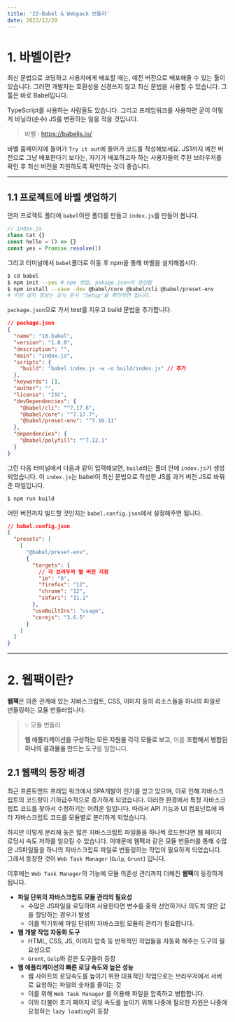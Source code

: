 ---
title: '22-Babel & Webpack 번들러'
date: 2022/12/20
---

# 1. 바벨이란?

최신 문법으로 코딩하고 사용자에게 배포할 때는, 예전 버전으로 배포해줄 수 있는 툴이 있습니다.
그러면 개발자는 호환성을 신경쓰지 않고 최신 문법을 사용할 수 있습니다. 그 툴은 바로 Babel입니다.

TypeScript를 사용하는 사람들도 있습니다.
그리고 프레임워크를 사용하면 굳이 이렇게 바닐라(순수) JS를 변환하는 일을 적을 것입니다.

> 바벨 : https://babeljs.io/

바벨 홈페이지에 들어가 `Try it out`에 들어가 코드를 작성해보세요.
JS1까지 예전 버전으로 그냥 배포한다기 보다는,
자기가 배포하고자 하는 사용자들의 주된 브라우저를 확인 후 최신 버전을 지원하도록 확인하는 것이 좋습니다.

---

## 1.1 프로젝트에 바벨 셋업하기

먼저 프로젝트 폴더에 `babel`이란 폴더를 만들고 `index.js`를 만들어 봅니다.

```javascript
// index.js
class Cat {}
const hello = () => {}
const yes = Promise.resolve(1)
```

그리고 터미널에서 `babel`폴더로 이동 후 npm을 통해 바벨을 설치해봅시다.

```bash
$ cd babel
$ npm init --yes # npm 셋업, pakage.json이 생성됨
$ npm install --save -dev @babel/core @babel/cli @babel/preset-env
# 이런 설치 정보는 공식 문서 'Setup'을 확인하면 됩니다.
```

`package.json`으로 가서 test를 지우고 build 문법을 추가합니다.

```json
// package.json
{
  "name": "18.babel",
  "version": "1.0.0",
  "description": "",
  "main": "index.js",
  "scripts": {
    "build": "babel index.js -w -o build/index.js" // 추가
  },
  "keywords": [],
  "author": "",
  "license": "ISC",
  "devDependencies": {
    "@babel/cli": "^7.17.6",
    "@babel/core": "^7.17.7",
    "@babel/preset-env": "^7.16.11"
  },
  "dependencies": {
    "@babel/polyfill": "^7.12.1"
  }
}
```

그런 다음 터미널에서 다음과 같이 입력해보면, `build`라는 폴더 안에 `index.js`가 생성되었습니다.
이 `index.js`는 babel이 최신 문법으로 작성한 JS를 과거 버전 JS로 바꿔준 파일입니다.

```bash
$ npm run build
```

어떤 버전까지 빌드할 것인지는 `babel.config.json`에서 설정해주면 됩니다.

```json
// babel.config.json
{
  "presets": [
    [
      "@babel/preset-env",
      {
        "targets": {
          // 각 브라우저 별 버전 지정
          "ie": "8",
          "firefox": "12",
          "chrome": "12",
          "safari": "11.1"
        },
        "useBuiltIns": "usage",
        "corejs": "3.6.5"
      }
    ]
  ]
}
```

---

# 2. 웹팩이란?

**웹팩**은 의존 관계에 있는 자바스크립트, CSS, 이미지 등의 리소스들을 하나의 파일로 번들링하는 모듈 번들러입니다.

> 💡 모듈 번들러
>
> **웹 애플리케이션을 구성하는 모든 자원을 각각 모듈로 보고**, 이를 **조합해서 병합된 하나의 결과물을 만드는 도구**를 말합니다.

## 2.1 웹팩의 등장 배경

최근 프론트엔드 프레임 워크에서 SPA개발이 인기를 얻고 있으며,
이로 인해 자바스크립트의 코드량이 기하급수적으로 증가하게 되었습니다.
이러한 환경에서 특정 자바스크립트 코드를 찾아서 수정하기는 어려운 일입니다.
따라서 API 기능과 UI 컴포넌트에 따라 자바스크립트 코드를 모듈별로 분리하게 되었습니다.

하지만 이렇게 분리해 놓은 많은 자바스크립트 파일들을 하나씩 로드한다면 웹 페이지 로딩시 속도 저하를 일으킬 수 있습니다.
이때문에 웹팩과 같은 모듈 번들러를 통해 수많은 JS파일들을 하나의 자바스크립트 파일로 번들링하는 작업이 필요하게 되었습니다.
그래서 등장한 것이 `Web Task Manager` (`Gulp`, `Grunt`) 입니다.

이후에는 `Web Task Manager`의 기능에 모듈 의존성 관리까지 더해진 **웹팩**이 등장하게 됩니다.

- **파일 단위의 자바스크립트 모듈 관리의 필요성**
  - 수많은 JS파일을 로딩하여 사용한다면 변수를 중복 선언하거나 의도치 않은 값을 할당하는 경우가 발생
  - 이를 막기위해 파일 단위의 자바스크립 모듈의 관리가 필요합니다.
- **웹 개발 작업 자동화 도구**
  - HTML, CSS, JS, 이미지 압축 등 반복적인 작업들을 자동화 해주는 도구의 필요성으로
  - `Grunt`, `Gulp`와 같은 도구들이 등장
- **웹 애플리케이션의 빠른 로딩 속도와 높은 성능**
  - 웹 사이트의 로딩속도를 높이기 위한 대표적인 작업으로는 브라우저에서 서버로 요청하는 파일의 숫자를 줄이는 것
  - 이를 위해 `Web Task Manager` 를 이용해 파일을 압축하고 병합합니다.
  - 이와 더불어 초기 페이지 로딩 속도를 높이기 위해 나중에 필요한 자원은 나중에 요청하는 `lazy loading`이 등장

